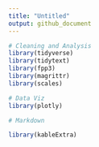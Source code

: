 ```yaml
---
title: "Untitled"
output: github_document
---
```





```r
# Cleaning and Analysis
library(tidyverse)
library(tidytext)
library(fpp3)
library(magrittr)
library(scales)

# Data Viz 
library(plotly)

# Markdown

library(kableExtra)
```


